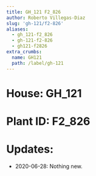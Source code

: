 ```yaml
---
title: GH_121 F2_826
author: Roberto Villegas-Diaz
slug: 'gh-121/f2-826'
aliases:
  - gh_121-f2_826
  - gh-121-f2-826
  - gh121-f2826
extra_crumbs:
  name: GH121
  path: /label/gh-121
---
```


# **House**: GH_121
# **Plant ID**: F2_826
# **Updates**: 
 - 2020-06-28: Nothing new.
